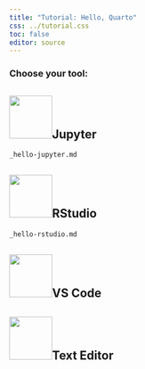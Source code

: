 ```yaml
---
title: "Tutorial: Hello, Quarto"
css: ../tutorial.css
toc: false
editor: source
---
```


### Choose your tool:

::: panel-tabset
## ![](../images/jupyter-logo.png){width="77"}Jupyter

``` include
_hello-jupyter.md
```

## ![](../images/rstudio-logo.png){width="77"}RStudio

``` include
_hello-rstudio.md
```

## ![](../images/vscode-logo.png){width="77"}VS Code

## ![](../images/text-editor-logo.png){#text-editor-logo width="77"}Text Editor
:::
